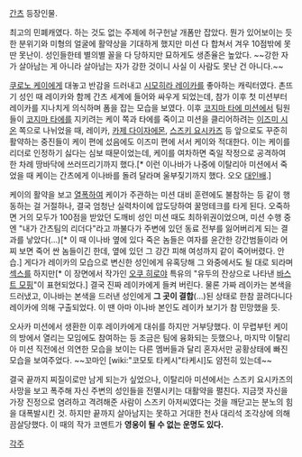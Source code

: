 [[간츠]] 등장인물. 

최고의 민폐캐였다. 하는 것도 없는 주제에 허구헌날 개폼만 잡았다. 뭔가 있어보이는 듯한 분위기와 미형의 얼굴에 활약상을 기대하게 했지만 미션 다 합쳐서 겨우 10점밖에 못딴 못난이. 성인들한테 별의별 꼴을 다 당하지만 묘하게도 생존율은 높았다. ~~강한 자가 살아남는 게 아니라 살아남는 자가 강한 것이니 사실 이 사람도 못난 건 아니다.~~

[[쿠로노 케이]]에게 대놓고 반감을 드러내고 [[시모히라 레이카]]를 좋아하는 캐릭터였다. 촌뜨기 성인 때 레이카와 함께 간츠 세계에 들어와 싸우게 되었는데, 참가 이후 첫 미션부터 레이카를 지나치게 의식하며 폼을 잡는 모습을 보였다. 이후 [[코지마 타에 미션]]에서 팀원들이 [[코지마 타에]]를 지키려는 케이 쪽과 타에를 죽이고 미션을 클리어하려는 [[이즈미 시온]] 쪽으로 나뉘었을 때, 레이카, [[카제 다이자에몬]], [[스즈키 요시카즈]] 등 앞으로도 꾸준히 활약하는 중진들이 케이 편에 섰음에도 이즈미 편에 서서 케이와 적대한다. 이는 케이를 리더로 인정하기 싫다는 심보 때문이었는데, 케이를 여차하면 죽일 작정으로 공격하여 한 차례 땅바닥에 쓰러뜨리기까지 했다.[* 이런 이나바가 나중에 이탈리아 미션에서 죽었을 때 케이는 간츠에게 이나바를 돌려 달라며 울부짖기까지 했다. 오오 [[대인배]].] 

케이의 활약을 보고 [[열폭]]하여 케이가 주관하는 미션 대비 훈련에도 불참하는 등 같이 행동하는 걸 거절하나, 결국 엄청난 실력차이에 압도당하여 꿀멍테크를 타게 된다. 오죽하면 거의 모두가 100점을 받았던 도깨비 성인 미션 때도 최하위권이었으며, 미션 수행 중엔 "내가 간츠팀의 리더다"라고 까불다가 주변에 있던 동료 전부를 잃어버리게 되는 결과를 낳았다(...)[* 이 때 이나바 옆에 있다 죽은 놈들은 여자를 윤간한 강간범들이라 어찌 보면 죽어 싼 놈들이긴 한데, 옆에 있던 그 강간 피해 여성까지 같이 죽어버렸다. 안습.] 게다가 레이카의 모습으로 변신한 성인에게 유혹당해 그 와중에서도 될 대로 되라며 [[섹스]]를 하지만[* 이 장면에서 작가인 [[오쿠 히로야]] 특유의 "유두의 잔상으로 나타낸 [[바스트 모핑]]"이 표현되었다.] 결국 진짜 레이카에게 들켜 버린다. 물론 가짜 레이카는 본색을 드러냈고, 이나바는 본색을 드러낸 성인에게 '''그 곳이 결합'''(...)된 상태로 한참 끌려다니다 레이카에 의해 구출되었다. 이 땐 아마 이나바 본인도 레이카 보기가 참 민망했을 듯.

오사카 미션에서 생환한 이후 레이카에게 대쉬를 하지만 거부당했다. 이 무렵부턴 케이의 방에서 열리는 모임에도 참여하는 등 조금은 팀에 융화되는 듯했으나, 마지막 이탈리아 미션 직전에선 의연한 모습을 보이는 다른 멤버들과 달리 혼자서만 공황상태에 빠진 모습을 보여주었다. ~~꼬마인 [wiki:"코모토 타케시"타케시]도 얌전히 있는데~~

결국 끝까지 찌질이로만 남게 되는가 싶었으나, 이탈리아 미션에서는 스즈키 요시카즈의 사망을 보고 폭주해 자신 주변의 성인들을 전멸시키는 대활약을 펼친다. 지금껏 자신을 가장 진정으로 염려하고 격려해준 사람이 스즈키 아저씨였다는 것을 깨닫고는 분노의 힘을 대폭발시킨 것. 하지만 끝까지 살아남지는 못하고 거대한 천사 대리석 조각상에 의해 끔살당했다. 이 때의 작가 코멘트가 '''영웅이 될 수 없는 운명도 있다.'''

[[각주]]
